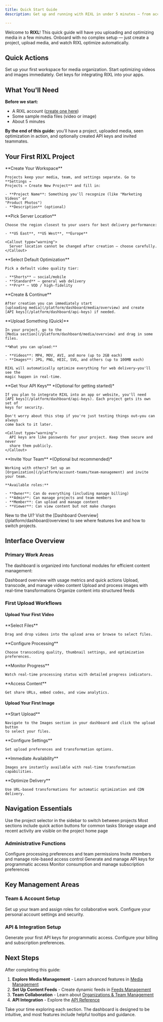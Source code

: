 ```yaml
---
title: Quick Start Guide
description: Get up and running with RIXL in under 5 minutes — from account setup to uploading your first media.

---
```




Welcome to **RIXL**! This quick guide will have you uploading and optimizing media in a few minutes. Onboard with no complex setup — just create a project, upload media, and watch RIXL optimize automatically.

## Quick Actions

<Columns cols={3}>
  <Card
    title="Create Project"
    href="/platform/dashboard/projects/overview"
    icon="folder-plus"
  >
    Set up your first workspace for media organization.
  </Card>
  <Card
    title="Upload Media"
    href="/platform/dashboard/media/overview"
    icon="upload"
  >
    Start optimizing videos and images immediately.
  </Card>
  <Card
    title="Generate API Key"
    href="/platform/dashboard/api-keys"
    icon="key"
  >
    Get keys for integrating RIXL into your apps.
  </Card>
</Columns>

## What You'll Need

**Before we start:**
- A RIXL account ([create one here](https://app.rixl.com))
- Some sample media files (video or image)
- About 5 minutes

**By the end of this guide:** you'll have a project, uploaded media, seen optimization in action, and optionally created API keys and invited teammates.

## Your First RIXL Project

<Steps>
  <Step>
    **Create Your Workspace**

    Projects keep your media, team, and settings separate. Go to **Settings →
    Projects → Create New Project** and fill in:

    - **Project Name**: Something you'll recognize (like "Marketing Videos" or
    "Product Photos")
    - **Description** (optional)
  </Step>
  <Step>
    **Pick Server Location**

    Choose the region closest to your users for best delivery performance:

    - **US East**, **US West**, **Europe**

    <Callout type="warning">
      Server location cannot be changed after creation — choose carefully.
    </Callout>
  </Step>
  <Step>
    **Select Default Optimization**

    Pick a default video quality tier:

    - **Shorts** — social/mobile
    - **Standard** — general web delivery
    - **Pro** — VOD / high-fidelity
  </Step>
  <Step>
    **Create & Continue**

    After creation you can immediately start
    [uploading media](/platform/dashboard/media/overview) and create
    [API keys](/platform/dashboard/api-keys) if needed.
  </Step>
  <Step>
    **Upload Something (Quick)**

    In your project, go to the
    [Media section](/platform/dashboard/media/overview) and drag in some files.

    **What you can upload:**

    - **Videos**: MP4, MOV, AVI, and more (up to 2GB each)
    - **Images**: JPG, PNG, HEIC, SVG, and others (up to 100MB each)

    RIXL will automatically optimize everything for web delivery—you'll see the
    magic happen in real-time.
  </Step>
  <Step>
    **Get Your API Keys** *(Optional for getting started)*

    If you plan to integrate RIXL into an app or website, you'll need
    [API keys](/platform/dashboard/api-keys). Each project gets its own set of
    keys for security.

    Don't worry about this step if you're just testing things out—you can always
    come back to it later.

    <Callout type="warning">
      API keys are like passwords for your project. Keep them secure and never
      share them publicly.
    </Callout>
  </Step>
  <Step>
    **Invite Your Team** *(Optional but recommended)*

    Working with others? Set up an
    [Organization](/platform/account-teams/team-management) and invite your team.

    **Available roles:**

    - **Owner**: Can do everything (including manage billing)
    - **Admin**: Can manage projects and team members
    - **Member**: Can upload and manage content
    - **Viewer**: Can view content but not make changes
  </Step>
</Steps>

<Callout type="tip">
  New to the UI? Visit the [Dashboard Overview](/platform/dashboard/overview) to see where features live and how to
  switch projects.
</Callout>

## Interface Overview

### Primary Work Areas

The dashboard is organized into functional modules for efficient content management:

<Columns cols={4}>
  <Card title="Project Home" icon="book-open">
    Dashboard overview with usage metrics and quick actions
  </Card>
  <Card title="Video Library" icon="video">
    Upload, transcode, and manage video content
  </Card>
  <Card title="Image Library" icon="image">
    Upload and process images with real-time transformations
  </Card>
  <Card title="Content Feeds" icon="activity">
    Organize content into structured feeds
  </Card>
</Columns>

### First Upload Workflows

#### Upload Your First Video

<Steps>
  <Step>
    **Select Files**

    Drag and drop videos into the upload area or browse to select files.
  </Step>
  <Step>
    **Configure Processing**

    Choose transcoding quality, thumbnail settings, and optimization preferences.
  </Step>
  <Step>
    **Monitor Progress**

    Watch real-time processing status with detailed progress indicators.
  </Step>
  <Step>
    **Access Content**

    Get share URLs, embed codes, and view analytics.
  </Step>
</Steps>

#### Upload Your First Image

<Steps>
  <Step>
    **Start Upload**

    Navigate to the Images section in your dashboard and click the upload button
    to select your files.
  </Step>
  <Step>
    **Configure Settings**

    Set upload preferences and transformation options.
  </Step>
  <Step>
    **Immediate Availability**

    Images are instantly available with real-time transformation capabilities.
  </Step>
  <Step>
    **Optimize Delivery**

    Use URL-based transformations for automatic optimization and CDN delivery.
  </Step>
</Steps>

## Navigation Essentials

<Columns cols={3}>
  <Card title="Project Switching" icon="workflow">
    Use the project selector in the sidebar to switch between projects
  </Card>
  <Card title="Quick Actions" icon="activity">
    Most sections include quick action buttons for common tasks
  </Card>
  <Card title="Usage Monitoring" icon="bar-chart-3">
    Storage usage and recent activity are visible on the project home page
  </Card>
</Columns>

### Administrative Functions

<Columns cols={4}>
  <Card title="Project Settings" icon="folder">
    Configure processing preferences and team permissions
  </Card>
  <Card title="Team Management" icon="users">
    Invite members and manage role-based access control
  </Card>
  <Card title="API Authentication" icon="key">
    Generate and manage API keys for programmatic access
  </Card>
  <Card title="Billing & Usage" icon="credit-card">
    Monitor consumption and manage subscription preferences
  </Card>
</Columns>

## Key Management Areas

### Team & Account Setup

<Columns cols={2}>
  <Card
    title="Team Management"
    href="/platform/account-teams/organizations-overview"
    icon="users"
  >
    Set up your team and assign roles for collaborative work.
  </Card>
  <Card
    title="Account Settings"
    href="/platform/account-teams"
    icon="settings"
  >
    Configure your personal account settings and security.
  </Card>
</Columns>

### API & Integration Setup

<Columns cols={2}>
  <Card
    title="Create API Keys"
    href="/platform/api-documentation/create-key"
    icon="key"
  >
    Generate your first API keys for programmatic access.
  </Card>
  <Card
    title="Billing Setup"
    href="/platform/billing/overview"
    icon="credit-card"
  >
    Configure your billing and subscription preferences.
  </Card>
</Columns>

## Next Steps

After completing this guide:

1. **Explore Media Management** - Learn advanced features in [Media Management](/platform/dashboard/media/overview)
2. **Set Up Content Feeds** - Create dynamic feeds in [Feeds Management](/platform/dashboard/feeds/overview)
3. **Team Collaboration** - Learn about [Organizations & Team Management](/platform/account-teams/organizations-overview)
4. **API Integration** - Explore the [API Reference](/platform/api-documentation/overview)

<Callout type="tip">
  Take your time exploring each section. The dashboard is designed to be intuitive, and most features include helpful
  tooltips and guidance.
</Callout>
